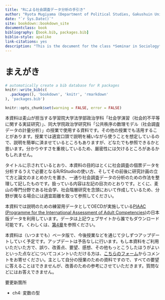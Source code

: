 ```yaml
--- 
title: "Rによる社会調査データ分析の手引き"
author: "Ryota Mugiyama (Department of Political Studies, Gakushuin University)"
date: "`r Sys.Date()`"
site: bookdown::bookdown_site
documentclass: book
bibliography: [book.bib, packages.bib]
biblio-style: apalike
link-citations: yes
description: "This is the document for the class *Seminar in Sociology* held in Department of Political Studies, Gakushuin University. Anyone can freely use this as reference."
---
```


# まえがき {-}

```r
# automatically create a bib database for R packages
knitr::write_bib(c(
  .packages(), 'bookdown', 'knitr', 'rmarkdown'
), 'packages.bib')

knitr::opts_chunk$set(warning = FALSE, error = FALSE)
```

本資料は麦山が担当する学習院大学法学部政治学科「社会学演習（社会的不平等に関する実証研究）」、同大学院政治学研究科「公共秩序の数理モデル（社会調査データの計量分析）」の授業で使用する資料です。その他の授業でも活用することがあります。授業では適宜口頭で説明を補いながら使うことを想定しているので、説明を簡単に済ませているところもありますが、どなたでも参照できるかと思います。分かりやすさを重視しているため、厳密性には欠けるところがあるかもしれません。

タイトルに示されているとおり、本資料の目的はとくに社会調査の個票データを分析するうえで必要となるR/RStudioの使い方、そしてその前後に研究計画の立て方と論文のまとめかたを置き、一通り社会調査データの分析のための作法を整理して記したものです。扱っている内容は左記の目次のとおりです。とくに、麦山の専門分野である社会学、社会階層研究を念頭において作成しているため、分野が異なる場合には適宜距離を取って参照してください。

本資料では説明のための練習用データとしてOECDが実施している[PIAAC (Programme for the International Assessment of Adult Competencies)](https://www.oecd.org/skills/piaac/)の日本版データを利用しています。データは上記ウェブサイトから誰でもダウンロード可能です。くわしくは、[第4章](#handling)を参照ください。

本資料は（いつまでも）ベータ版で、今後授業などを通じて少しずつアップデートしていく予定です。アップデートは予告なしに行います。もし本資料をご利用いただいた方で、誤り、改善点、要望、感想、その他もっとこうしたほうがよいといった点などについてコメントいただける方は、[こちらのフォーム](https://docs.google.com/forms/d/e/1FAIpQLSdjnZdFZjAWT6CfmUIPGWOTOJ3qrsm7WzGgj4qDEnYC9Wni2Q/viewform?usp=sf_link)からコメントをお寄せください。主として自分の授業のための資料ですので、すべての要望に答えることはできませんが、改善のための参考にさせていただきます。質問などにはお答えできません。


要更新箇所

- ch4: 変数の型
